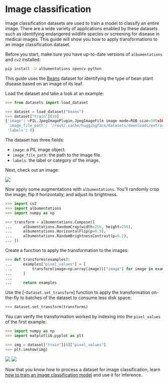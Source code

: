 # Image classification

Image classification datasets are used to train a model to classify an entire image. There are a wide variety of applications enabled by these datasets such as identifying endangered wildlife species or screening for disease in medical images. This guide will show you how to apply transformations to an image classification dataset.

Before you start, make sure you have up-to-date versions of `albumentations` and `cv2` installed:

```bash
pip install -U albumentations opencv-python
```

This guide uses the [Beans](https://huggingface.co/datasets/beans) dataset for identifying the type of bean plant disease based on an image of its leaf.

Load the dataset and take a look at an example:

```py
>>> from datasets import load_dataset

>>> dataset = load_dataset("beans")
>>> dataset["train"][10]
{'image': <PIL.JpegImagePlugin.JpegImageFile image mode=RGB size=500x500 at 0x7F8D2F4D7A10>,
 'image_file_path': '/root/.cache/huggingface/datasets/downloads/extracted/b0a21163f78769a2cf11f58dfc767fb458fc7cea5c05dccc0144a2c0f0bc1292/train/angular_leaf_spot/angular_leaf_spot_train.204.jpg',
 'labels': 0}
```

The dataset has three fields:

* `image`: a PIL image object.
* `image_file_path`: the path to the image file.
* `labels`: the label or category of the image.

Next, check out an image:

<div class="flex justify-center">
    <img src="https://huggingface.co/datasets/huggingface/documentation-images/resolve/main/datasets/img_clf.png">
</div>

Now apply some augmentations with `albumentations`. You'll randomly crop the image, flip it horizontally, and adjust its brightness.

```py
>>> import cv2
>>> import albumentations
>>> import numpy as np

>>> transform = albumentations.Compose([
...     albumentations.RandomCrop(width=256, height=256),
...     albumentations.HorizontalFlip(p=0.5),
...     albumentations.RandomBrightnessContrast(p=0.2),
... ])
```

Create a function to apply the transformation to the images:

```py
>>> def transforms(examples):
...     examples["pixel_values"] = [
...         transform(image=np.array(image))["image"] for image in examples["image"]
...     ]
... 
...     return examples
```

Use the [`~Dataset.set_transform`] function to apply the transformation on-the-fly to batches of the dataset to consume less disk space:

```py
>>> dataset.set_transform(transforms)
```

You can verify the transformation worked by indexing into the `pixel_values` of the first example:

```py
>>> import numpy as np
>>> import matplotlib.pyplot as plt

>>> img = dataset["train"][0]["pixel_values"]
>>> plt.imshow(img)
```

<div class="flex justify-center">
    <img class="block dark:hidden" src="https://huggingface.co/datasets/huggingface/documentation-images/resolve/main/datasets/img_clf_aug.png">
    <img class="hidden dark:block" src="https://huggingface.co/datasets/huggingface/documentation-images/resolve/main/datasets/img_clf_aug.png"/>
</div>

<Tip>

Now that you know how to process a dataset for image classification, learn
[how to train an image classification model](https://colab.research.google.com/github/huggingface/notebooks/blob/main/examples/image_classification.ipynb)
and use it for inference.

</Tip>
